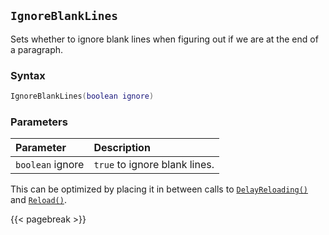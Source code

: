 ## `IgnoreBlankLines`

Sets whether to ignore blank lines when figuring out if we are at the end of a paragraph.

### Syntax {-}

``` .lua
IgnoreBlankLines(boolean ignore)
```

### Parameters {-}

**Parameter** | **Description**
| :-- | :-- |
| `boolean` ignore | `true` to ignore blank lines. |

::: {.tipsection data-latex=""}
This can be optimized by placing it in between calls to [`DelayReloading()`](#batch-delayreloading) and [`Reload()`](#batch-reload).
:::

{{< pagebreak >}}